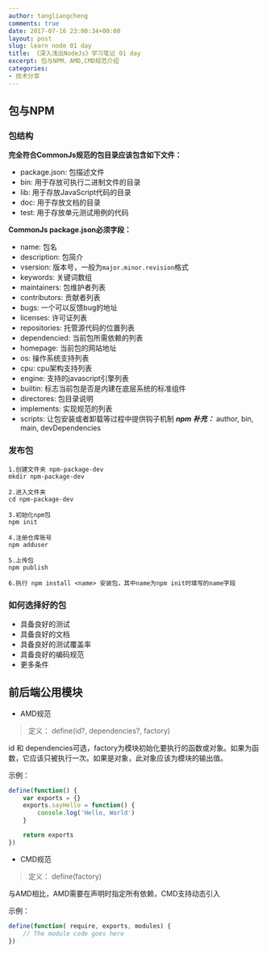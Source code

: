 ```yaml
---
author: tangliangcheng
comments: true
date: 2017-07-16 23:00:34+00:00
layout: post
slug: learn node 01 day
title: 《深入浅出NodeJs》学习笔记 01 day
excerpt: 包与NPM、AMD,CMD规范介绍
categories:
- 技术分享
---
```


## 包与NPM

### 包结构

**完全符合CommonJs规范的包目录应该包含如下文件：**

* package.json: 包描述文件
* bin: 用于存放可执行二进制文件的目录
* lib: 用于存放JavaScript代码的目录
* doc: 用于存放文档的目录
* test: 用于存放单元测试用例的代码

**CommonJs package.json必须字段：**

* name: 包名
* description: 包简介
* vsersion: 版本号，一般为`major.minor.revision`格式
* keywords: 关键词数组
* maintainers: 包维护者列表
* contributors: 贡献者列表
* bugs: 一个可以反馈bug的地址
* licenses: 许可证列表
* repositories: 托管源代码的位置列表
* dependencied: 当前包所需依赖的列表
* homepage: 当前包的网站地址
* os: 操作系统支持列表
* cpu: cpu架构支持列表
* engine: 支持的javascript引擎列表
* builtin: 标志当前包是否是内建在底层系统的标准组件
* directores: 包目录说明
* implements: 实现规范的列表
* scripts: 让包安装或者卸载等过程中提供钩子机制
***npm 补充：*** author, bin, main, devDependencies

### 发布包

```shell
1.创建文件夹 npm-package-dev
mkdir npm-package-dev

2.进入文件夹
cd npm-package-dev

3.初始化npm包
npm init

4.注册仓库账号
npm adduser

5.上传包
npm publish

6.执行 npm install <name> 安装包，其中name为npm init时填写的name字段
```

### 如何选择好的包

* 具备良好的测试
* 具备良好的文档
* 具备良好的测试覆盖率
* 具备良好的编码规范
* 更多条件

## 前后端公用模块

* AMD规范

> 定义： define(id?, dependencies?, factory)

id 和 dependencies可选，factory为模块初始化要执行的函数或对象。如果为函数，它应该只被执行一次。如果是对象，此对象应该为模块的输出值。

示例：

```js
define(function() {
    var exports = {}
    exports.sayHello = function() {
        console.log('Hello, World')
    }

    return exports
})
```

* CMD规范

> 定义： define(factory)

与AMD相比，AMD需要在声明时指定所有依赖，CMD支持动态引入

示例：

```js
define(function( require, exports, modules) {
    // The module code goes here
})
```
